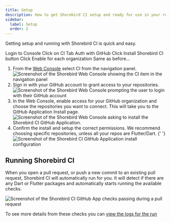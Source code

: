 ```yaml
---
title: Setup
description: How to get Shorebird CI setup and ready for use in your repository.
sidebar:
  label: Setup
  order: 2
---
```



Getting setup and running with Shorebird CI is quick and easy.

Login to Console Click on CI Tab Auth with GitHub Click Install Shorebird CI
button Click Enable for each organization Same as before...

1. From the [Web Console](https://console.shorebird.dev) select CI from the
   navigation panel.
   <Image
     src={ciConsoleNavigation}
     alt="Screenshot of the Shorebird Web Console showing the CI item in the navigation panel"
   />
2. Sign in with your GitHub account to grant access to your repositories.
   <Image
     src={ciLoginWithGitHub}
     alt="Screenshot of the Shorebird Web Console prompting the user to login with their GitHub account"
   />
3. In the Web Console, enable access for your GitHub organization and choose the
   repositories you want to connect. This will take you to the GitHub
   Application Install page.
   <Image
     src={ciSetupGitHubOrg}
     alt="Screenshot of the Shorebird Web Console asking to install the Shorebird CI GitHub Application."
   />
4. Confirm the install and setup the correct permissions. We recommend choosing
   specific repositories, unless all your repos are Flutter/Dart. {' '}
   <Image
     src={ciGitHubInstall}
     alt="Screenshot of the Shorebird CI GitHub Application install configuration"
   />

## Running Shorebird CI

When you open a pull request, or push a new commit to an existing pull request,
Shorebird CI will automatically run for you. It will detect if there are any
Dart or Flutter packages and automatically starts running the available checks.

<Image
  src={ciChecksPassing}
  alt="Screenshot of the Shorebird CI GitHub App checks passing during a pull request"
/>

To see more details from these checks you can
[view the logs for the run](/ci/view-logs/)
